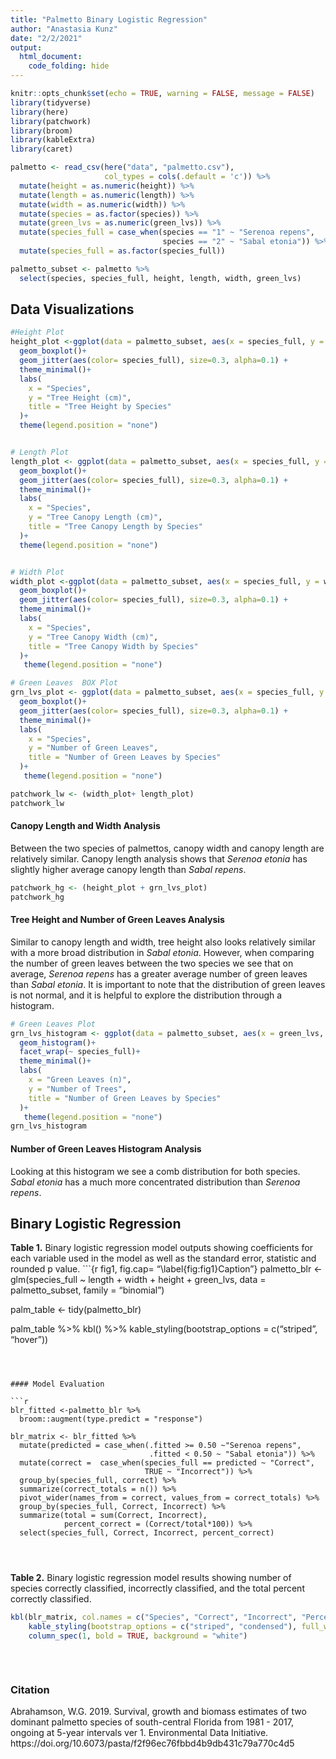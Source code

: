 ```yaml
---
title: "Palmetto Binary Logistic Regression"
author: "Anastasia Kunz"
date: "2/2/2021"
output: 
  html_document:
    code_folding: hide 
---
```


```r
knitr::opts_chunk$set(echo = TRUE, warning = FALSE, message = FALSE)
library(tidyverse)
library(here)
library(patchwork)
library(broom)
library(kableExtra)
library(caret)


```


```r
palmetto <- read_csv(here("data", "palmetto.csv"),
                     col_types = cols(.default = 'c')) %>% 
  mutate(height = as.numeric(height)) %>% 
  mutate(length = as.numeric(length)) %>% 
  mutate(width = as.numeric(width)) %>% 
  mutate(species = as.factor(species)) %>% 
  mutate(green_lvs = as.numeric(green_lvs)) %>% 
  mutate(species_full = case_when(species == "1" ~ "Serenoa repens",
                                  species == "2" ~ "Sabal etonia")) %>% 
  mutate(species_full = as.factor(species_full))

palmetto_subset <- palmetto %>% 
  select(species, species_full, height, length, width, green_lvs)
```

## Data Visualizations


```r
#Height Plot
height_plot <-ggplot(data = palmetto_subset, aes(x = species_full, y = height))+
  geom_boxplot()+ 
  geom_jitter(aes(color= species_full), size=0.3, alpha=0.1) +
  theme_minimal()+
  labs(
    x = "Species",
    y = "Tree Height (cm)",
    title = "Tree Height by Species"
  )+
  theme(legend.position = "none")


# Length Plot
length_plot <- ggplot(data = palmetto_subset, aes(x = species_full, y = length))+
  geom_boxplot()+
  geom_jitter(aes(color= species_full), size=0.3, alpha=0.1) +
  theme_minimal()+
  labs(
    x = "Species",
    y = "Tree Canopy Length (cm)",
    title = "Tree Canopy Length by Species"
  )+
  theme(legend.position = "none")


# Width Plot
width_plot <-ggplot(data = palmetto_subset, aes(x = species_full, y = width))+
  geom_boxplot()+
  geom_jitter(aes(color= species_full), size=0.3, alpha=0.1) +
  theme_minimal()+
  labs(
    x = "Species",
    y = "Tree Canopy Width (cm)",
    title = "Tree Canopy Width by Species"
  )+
   theme(legend.position = "none")

# Green Leaves  BOX Plot
grn_lvs_plot <- ggplot(data = palmetto_subset, aes(x = species_full, y = green_lvs))+
  geom_boxplot()+
  geom_jitter(aes(color= species_full), size=0.3, alpha=0.1) +
  theme_minimal()+
  labs(
    x = "Species",
    y = "Number of Green Leaves",
    title = "Number of Green Leaves by Species"
  )+
   theme(legend.position = "none")


```


```r
patchwork_lw <- (width_plot+ length_plot)
patchwork_lw
```

#### Canopy Length and Width Analysis
Between the two species of palmettos, canopy width and canopy length are relatively similar. Canopy length analysis shows that *Serenoa etonia* has slightly higher average canopy length than *Sabal repens*.

```r
patchwork_hg <- (height_plot + grn_lvs_plot)
patchwork_hg
```

#### Tree Height and Number of Green Leaves Analysis
Similar to canopy length and width, tree height also looks relatively similar with a more broad distribution in *Sabal etonia*. However, when comparing the number of green leaves between the two species we see that on average, *Serenoa repens* has a greater average number of green leaves than *Sabal etonia*. It is important to note that the distribution of green leaves is not normal, and it is helpful to explore the distribution through a histogram.

```r
# Green Leaves Plot
grn_lvs_histogram <- ggplot(data = palmetto_subset, aes(x = green_lvs, fill = species_full))+
  geom_histogram()+
  facet_wrap(~ species_full)+
  theme_minimal()+
  labs(
    x = "Green Leaves (n)",
    y = "Number of Trees",
    title = "Number of Green Leaves by Species"
  )+
   theme(legend.position = "none")
grn_lvs_histogram
```

#### Number of Green Leaves Histogram Analysis
Looking at this histogram we see a comb distribution for both species. *Sabal etonia* has a much more concentrated distribution than *Serenoa repens*.


## Binary Logistic Regression


**Table 1.** Binary logistic regression model outputs showing coefficients for each variable used in the model as well as the standard error, statistic and rounded p value.
```{r fig1, fig.cap= "\\label{fig:fig1}Caption"}
palmetto_blr <- glm(species_full ~ length + width + height + green_lvs, 
                            data = palmetto_subset, 
                            family = "binomial")


palm_table <- tidy(palmetto_blr)

palm_table %>% 
  kbl() %>% 
  kable_styling(bootstrap_options = c("striped", "hover"))

```



#### Model Evaluation

```r
blr_fitted <-palmetto_blr %>% 
  broom::augment(type.predict = "response")

blr_matrix <- blr_fitted %>% 
  mutate(predicted = case_when(.fitted >= 0.50 ~"Serenoa repens",
                               .fitted < 0.50 ~ "Sabal etonia")) %>% 
  mutate(correct =  case_when(species_full == predicted ~ "Correct",
                              TRUE ~ "Incorrect")) %>% 
  group_by(species_full, correct) %>% 
  summarize(correct_totals = n()) %>% 
  pivot_wider(names_from = correct, values_from = correct_totals) %>% 
  group_by(species_full, Correct, Incorrect) %>% 
  summarize(total = sum(Correct, Incorrect),
            percent_correct = (Correct/total*100)) %>% 
  select(species_full, Correct, Incorrect, percent_correct)
  

    
```

**Table 2.** Binary logistic regression model results showing number of species correctly
classified, incorrectly classified, and the total percent correctly classified.
```r
kbl(blr_matrix, col.names = c("Species", "Correct", "Incorrect", "Percent Correct")) %>% 
    kable_styling(bootstrap_options = c("striped", "condensed"), full_width = T) %>% 
    column_spec(1, bold = TRUE, background = "white")
  
  
  

```




### Citation

Abrahamson, W.G. 2019. Survival, growth and biomass estimates of two dominant palmetto species of south-central Florida from 1981 - 2017, ongoing at 5-year intervals ver 1. Environmental Data Initiative. https://doi.org/10.6073/pasta/f2f96ec76fbbd4b9db431c79a770c4d5







